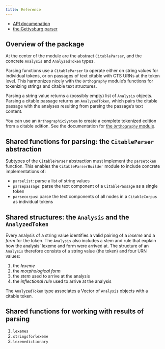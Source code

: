 ```yaml
---
title: Reference
---
```



- [API documenation](./apis.qmd)
- [the Gettysburg parser](./gburg.qmd)



## Overview of the package



At the center of the module are the abstract `CitableParser`, and the concrete `Analysis` and `AnalyzedToken` types. 

Parsing functions use a `CitableParser` to operate either on string values for individual tokens, or on passages of text citable with CTS URNs at the token level.  This harmonizes nicely with the `Orthography` module's functions for tokenizing strings and citable text structures.

Parsing a string value returns a (possibly empty) list of `Analysis` objects.  Parsing a citable passage returns an `AnalyzedToken`, which pairs the citable passage with the analyses resulting from parsing the passage's text content.


::: {.callout-tip title="Tokenize a citable text"}

You can use an `OrthographicSystem` to create a complete tokenized edition from a citable edition. See the documentation for [the `Orthography` module](https://neelsmith.quarto.pub/orthography/tutorials/corpora.html).
:::    



## Shared functions for parsing: the `CitableParser` abstraction

Subtypes of the `CitableParser` abstraction must implement the `parsetoken` function.  This enables the `CitableParserBuilder` module to include concrete implementations of:

- `parselist`: parse a list of string values
- `parsepassage`: parse the text component of a `CitablePassage` as a single token
- `parsecorpus`: parse the text components of all nodes in a `CitableCorpus` as individual tokens



## Shared structures: the `Analysis` and the `AnalyzedToken` 

Every analysis of a string value identifies a valid pairing of a *lexeme* and a *form* for the token.  The `Analysis` also includes a stem and rule that explain how the analysis' lexeme and form were arrived at.  The structure of an `Analysis` therefore consists of a string value (the token) and four URN values:

1. the *lexeme*
2. the *morphological form*
3. the *stem* used to arrive at the analysis
4. the *inflectional rule* used to arrive at the analysis

The `AnalyzedToken` type associates a Vector of `Analysis` objects with a citable token.


## Shared functions for working with results of parsing

1. `lexemes` 
1. `stringsforlexeme` 
1. `lexemedictionary`


